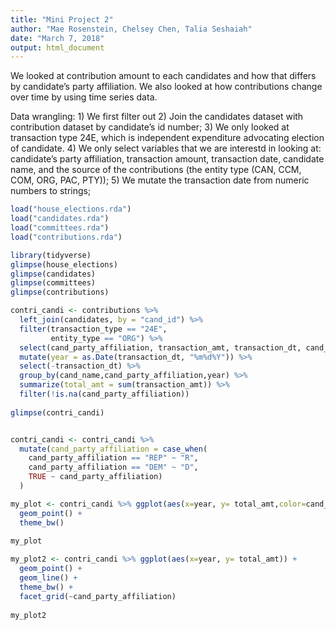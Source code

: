 ```yaml
---
title: "Mini Project 2"
author: "Mae Rosenstein, Chelsey Chen, Talia Seshaiah"
date: "March 7, 2018"
output: html_document
---
```


We looked at contribution amount to each candidates and how that differs by candidate's party affiliation. We also looked at how contributions change over time by using time series data.

Data wrangling:
1) We first filter out
2) Join the candidates dataset with contribution dataset by candidate's id number;
3) We only looked at transaction type 24E, which is independent expenditure advocating election of candidate. 
4) We only select variables that we are interestd in looking at: candidate's party affiliation, transaction amount, transaction date, candidate name, and the source of the contributions (the entity type (CAN, CCM, COM, ORG, PAC, PTY));
5) We mutate the transaction date from numeric numbers to strings;
```r
load("house_elections.rda")
load("candidates.rda")
load("committees.rda")
load("contributions.rda")
```

```r
library(tidyverse)
glimpse(house_elections)
glimpse(candidates)
glimpse(committees)
glimpse(contributions)
```


```r
contri_candi <- contributions %>% 
  left_join(candidates, by = "cand_id") %>%
  filter(transaction_type == "24E",
         entity_type == "ORG") %>%
  select(cand_party_affiliation, transaction_amt, transaction_dt, cand_name, entity_type) %>%
  mutate(year = as.Date(transaction_dt, "%m%d%Y")) %>%
  select(-transaction_dt) %>%
  group_by(cand_name,cand_party_affiliation,year) %>%
  summarize(total_amt = sum(transaction_amt)) %>%
  filter(!is.na(cand_party_affiliation))
           
glimpse(contri_candi)


contri_candi <- contri_candi %>%
  mutate(cand_party_affiliation = case_when(
    cand_party_affiliation == "REP" ~ "R",
    cand_party_affiliation == "DEM" ~ "D",
    TRUE ~ cand_party_affiliation)
  )
```

```r
my_plot <- contri_candi %>% ggplot(aes(x=year, y= total_amt,color=cand_party_affiliation)) +
  geom_point() +
  theme_bw()
  
my_plot
```
```r
my_plot2 <- contri_candi %>% ggplot(aes(x=year, y= total_amt)) +
  geom_point() +
  geom_line() +
  theme_bw() +
  facet_grid(~cand_party_affiliation)
  
my_plot2
```



